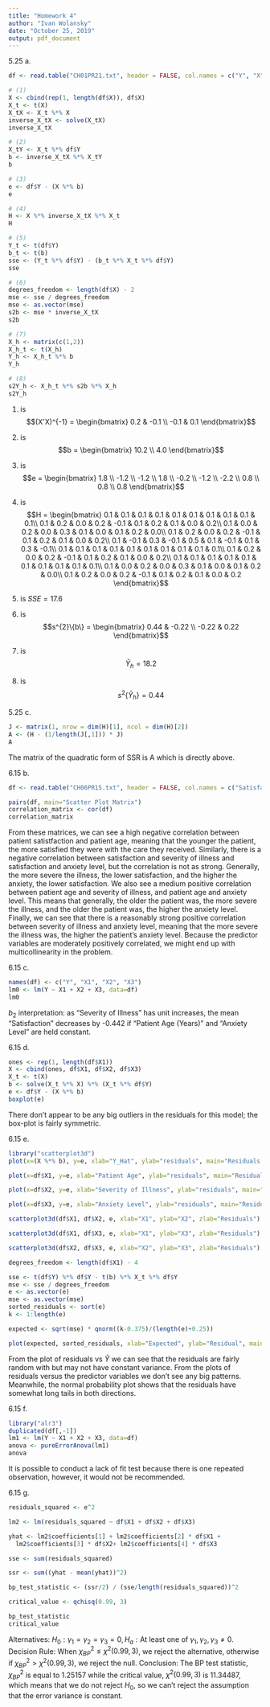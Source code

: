 ```yaml
---
title: "Homework 4"
author: "Ivan Wolansky"
date: "October 25, 2019"
output: pdf_document
---
```


5.25 a.
```r
df <- read.table("CH01PR21.txt", header = FALSE, col.names = c("Y", "X"))

# (1)
X <- cbind(rep(1, length(df$X)), df$X)
X_t <- t(X)
X_tX <- X_t %*% X
inverse_X_tX <- solve(X_tX)
inverse_X_tX

# (2)
X_tY <- X_t %*% df$Y
b <- inverse_X_tX %*% X_tY
b

# (3)
e <- df$Y - (X %*% b)
e

# (4)
H <- X %*% inverse_X_tX %*% X_t
H

# (5)
Y_t <- t(df$Y)
b_t <- t(b)
sse <- (Y_t %*% df$Y) - (b_t %*% X_t %*% df$Y)
sse

# (6)
degrees_freedom <- length(df$X) - 2
mse <- sse / degrees_freedom
mse <- as.vector(mse)
s2b <- mse * inverse_X_tX
s2b

# (7)
X_h <- matrix(c(1,2))
X_h_t <- t(X_h)
Y_h <- X_h_t %*% b
Y_h

# (8)
s2Y_h <- X_h_t %*% s2b %*% X_h
s2Y_h
```
(1) is $$(X'X)^{-1} = \begin{bmatrix} 
0.2 & -0.1 \\
-0.1 & 0.1 
\end{bmatrix}$$

(2) is $$b = \begin{bmatrix} 
10.2 \\
4.0 
\end{bmatrix}$$

(3) is $$e = \begin{bmatrix} 
1.8 \\
-1.2 \\
-1.2 \\
1.8 \\
-0.2 \\
-1.2 \\
-2.2 \\
0.8 \\
0.8 \\
0.8
\end{bmatrix}$$

(4) is $$H = \begin{bmatrix} 
0.1 & 0.1 & 0.1 & 0.1 & 0.1 & 0.1 & 0.1 & 0.1 & 0.1 & 0.1\\
0.1 & 0.2 & 0.0 & 0.2 & -0.1 & 0.1 & 0.2 & 0.1 & 0.0 & 0.2\\
0.1 & 0.0 & 0.2 & 0.0 & 0.3 & 0.1 & 0.0 & 0.1 & 0.2 & 0.0\\
0.1 & 0.2 & 0.0 & 0.2 & -0.1 & 0.1 & 0.2 & 0.1 & 0.0 & 0.2\\
0.1 & -0.1 & 0.3 & -0.1 & 0.5 & 0.1 & -0.1 & 0.1 & 0.3 & -0.1\\
0.1 & 0.1 & 0.1 & 0.1 & 0.1 & 0.1 & 0.1 & 0.1 & 0.1 & 0.1\\
0.1 & 0.2 & 0.0 & 0.2 & -0.1 & 0.1 & 0.2 & 0.1 & 0.0 & 0.2\\
0.1 & 0.1 & 0.1 & 0.1 & 0.1 & 0.1 & 0.1 & 0.1 & 0.1 & 0.1\\
0.1 & 0.0 & 0.2 & 0.0 & 0.3 & 0.1 & 0.0 & 0.1 & 0.2 & 0.0\\
0.1 & 0.2 & 0.0 & 0.2 & -0.1 & 0.1 & 0.2 & 0.1 & 0.0 & 0.2
\end{bmatrix}$$

(5) is $SSE = 17.6$

(6) is $$s^{2}\{b\} = \begin{bmatrix} 
0.44 & -0.22 \\
-0.22 & 0.22 
\end{bmatrix}$$

(7) is $$\hat Y_{h} = 18.2$$

(8) is $$s^{2}\{\hat Y_{h}\} = 0.44$$

5.25 c.
```r
J <- matrix(1, nrow = dim(H)[1], ncol = dim(H)[2])
A <- (H - (1/length(J[,1])) * J)
A
```
The matrix of the quadratic form of SSR is A which is directly above.

6.15 b.
```r
df <- read.table("CH06PR15.txt", header = FALSE, col.names = c("Satisfaction", "Patient Age (Years)", "Severity of Illness", "Anxiety Level"))

pairs(df, main="Scatter Plot Matrix")
correlation_matrix <- cor(df)
correlation_matrix
```

From these matrices, we can see a high negative correlation between patient satistfaction and patient age, meaning that the younger the patient, the more satisfied they were with the care they received. Similarly, there is a negative correlation between satisfaction and severity of illness and satisfaction and anxiety level, but the correlation is not as strong. Generally, the more severe the illness, the lower satisfaction, and the higher the anxiety, the lower satisfaction. We also see a medium positive correlation between patient age and severity of illness, and patient age and anxiety level. This means that generally, the older the patient was, the more severe the illness, and the older the patient was, the higher the anxiety level. Finally, we can see that there is a reasonably strong positive correlation between severity of illness and anxiety level, meaning that the more severe the illness was, the higher the patient's anxiety level. Because the predictor variables are moderately positively correlated, we might end up with multicollinearity in the problem.

6.15 c.
```r
names(df) <- c("Y", "X1", "X2", "X3")
lm0 <- lm(Y ~ X1 + X2 + X3, data=df)
lm0
```

$b_{2}$ interpretation: as "Severity of Illness" has unit increases, the mean "Satisfaction" decreases by -0.442 if "Patient Age (Years)" and "Anxiety Level" are held constant.

6.15 d.
```r
ones <- rep(1, length(df$X1))
X <- cbind(ones, df$X1, df$X2, df$X3)
X_t <- t(X)
b <- solve(X_t %*% X) %*% (X_t %*% df$Y)
e <- df$Y - (X %*% b)
boxplot(e)
```
There don't appear to be any big outliers in the residuals for this model; the box-plot is fairly symmetric.

6.15 e.
```r
library("scatterplot3d")
plot(x=(X %*% b), y=e, xlab="Y_Hat", ylab="residuals", main="Residuals vs Y_Hat")

plot(x=df$X1, y=e, xlab="Patient Age", ylab="residuals", main="Residuals vs Patient Age")

plot(x=df$X2, y=e, xlab="Severity of Illness", ylab="residuals", main="Residuals vs Severity of Illness")

plot(x=df$X3, y=e, xlab="Anxiety Level", ylab="residuals", main="Residuals vs Anxiety Level")

scatterplot3d(df$X1, df$X2, e, xlab="X1", ylab="X2", zlab="Residuals")

scatterplot3d(df$X1, df$X3, e, xlab="X1", ylab="X3", zlab="Residuals")

scatterplot3d(df$X2, df$X3, e, xlab="X2", ylab="X3", zlab="Residuals")

degrees_freedom <- length(df$X1) - 4

sse <- t(df$Y) %*% df$Y - t(b) %*% X_t %*% df$Y
mse <- sse / degrees_freedom
e <- as.vector(e)
mse <- as.vector(mse)
sorted_residuals <- sort(e)
k <- 1:length(e)

expected <- sqrt(mse) * qnorm((k-0.375)/(length(e)+0.25))

plot(expected, sorted_residuals, xlab="Expected", ylab="Residual", main="Normal Probability Plot")
```

From the plot of residuals vs $\hat Y$ we can see that the residuals are fairly random with but may not have constant variance. From the plots of residuals versus the predictor variables we don't see any big patterns. Meanwhile, the normal probability plot shows that the residuals have somewhat long tails in both directions.

6.15 f.
```r
library("alr3")
duplicated(df[,-1])
lm1 <- lm(Y ~ X1 + X2 + X3, data=df)
anova <- pureErrorAnova(lm1)
anova
```
It is possible to conduct a lack of fit test because there is one repeated observation, however, it would not be recommended.

6.15 g.
```r
residuals_squared <- e^2

lm2 <- lm(residuals_squared ~ df$X1 + df$X2 + df$X3)

yhat <- lm2$coefficients[1] + lm2$coefficients[2] * df$X1 + 
  lm2$coefficients[3] * df$X2+ lm2$coefficients[4] * df$X3

sse <- sum(residuals_squared)

ssr <- sum((yhat - mean(yhat))^2)

bp_test_statistic <- (ssr/2) / (sse/length(residuals_squared))^2

critical_value <- qchisq(0.99, 3)

bp_test_statistic
critical_value
```

Alternatives: $H_{0}: \gamma_{1} = \gamma_{2} = \gamma_{3} = 0, H_{a}: \textrm{At least one of } \gamma_{1}, \gamma_{2}, \gamma_{3} \neq 0$.
Decision Rule: When $\chi^{2}_{BP} \leq \chi^{2}(0.99, 3)$, we reject the alternative, otherwise if $\chi^{2}_{BP} > \chi^{2}(0.99, 3)$, we reject the null.
Conclusion: The BP test statistic, $\chi^{2}_{BP}$ is equal to 1.25157 while the critical value, $\chi^{2}(0.99, 3)$ is 11.34487, which means that we do not reject $H_{0}$, so we can't reject the assumption that the error variance is constant.